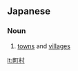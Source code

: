 ==Japanese==
{{ja-kanjitab|町|村}}

===Noun===
{{ja-noun|ちょうそん}}

# [[town]]s and [[village]]s

[[lt:町村]]